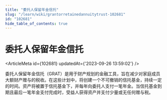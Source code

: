 ```yaml
---
title: "委托人保留年金信托"
slug: "/learn/wiki/grantorretainedannuitytrust-102681"
id: "102681"
hide_table_of_contents: true
---
```



# 委托人保留年金信托

<ArticleMeta id={102681} updatedAt={'2023-09-26 13:59:02'} />
<div className='border-solid border-b border-t-0 my-4 border-[var(--ifm-color-gray-300)]' />

委托人保留年金信托（GRAT）是用于财产规划的金融工具，旨在减少对家庭成员大额财产赠与的税收。在这些计划中，将创建一个不可撤销的信托基金，持续一定的时间。资产将被置于信托基金下，并每年向委托人支付一笔年金。当信托基金到期且最后一笔年金支付完成时，受益人获得资产并支付少量或无任何赠与税。
